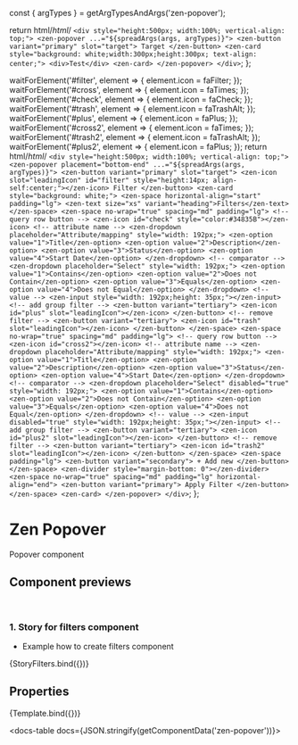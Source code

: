 const { argTypes } = getArgTypesAndArgs('zen-popover');

<Meta title="In progress/Popover" component="zen-popover" argTypes={argTypes} />

  return html/*html*/ `
    <div style="height:500px; width:100%; vertical-align: top;">
        <zen-popover ...="${spreadArgs(args, argTypes)}">
            <zen-button variant="primary" slot="target">
                Target
            </zen-button>
            <zen-card style="background: white;width:300px;height:300px; text-align: center;">
                <div>Test</div>
            <zen-card>
        </zen-popover>
    </div>
  `;
};

  waitForElement('#filter', element => {
    element.icon = faFilter;
  });
  waitForElement('#cross', element => {
    element.icon = faTimes;
  });
  waitForElement('#check', element => {
    element.icon = faCheck;
  });
  waitForElement('#trash', element => {
    element.icon = faTrashAlt;
  });
  waitForElement('#plus', element => {
    element.icon = faPlus;
  });
  waitForElement('#cross2', element => {
    element.icon = faTimes;
  });
  waitForElement('#trash2', element => {
    element.icon = faTrashAlt;
  });
  waitForElement('#plus2', element => {
    element.icon = faPlus;
  });
  return html/*html*/ `
    <div style="height:500px; width:100%; vertical-align: top;">
        <zen-popover placement="bottom-end" ...="${spreadArgs(args, argTypes)}">
            <zen-button variant="primary" slot="target">
                <zen-icon slot="leadingIcon" id="filter" style="height:14px; align-self:center;"></zen-icon>
                Filter
            </zen-button>
            <zen-card style="background: white;">
                <zen-space horizontal-align="start" padding="lg">
                  <zen-text size="xs" variant="heading">Filters</zen-text>
                </zen-space>
                <zen-space no-wrap="true" spacing="md" padding="lg">
                    <!-- query row button -->
                    <zen-icon id="check" style="color:#34835B"></zen-icon>
                    <!-- attribute name -->
                    <zen-dropdown placeholder="Attribute/mapping" style="width: 192px;">
                      <zen-option value="1">Title</zen-option>
                      <zen-option value="2">Description</zen-option>
                      <zen-option value="3">Status</zen-option>
                      <zen-option value="4">Start Date</zen-option>
                    </zen-dropdown>
                    <!-- comparator -->
                    <zen-dropdown placeholder="Select" style="width: 192px;">
                      <zen-option value="1">Contains</zen-option>
                      <zen-option value="2">Does not Contain</zen-option>
                      <zen-option value="3">Equals</zen-option>
                      <zen-option value="4">Does not Equal</zen-option>
                    </zen-dropdown>
                    <!-- value -->
                    <zen-input style="width: 192px;height: 35px;"></zen-input>
                    <!-- add group filter -->
                    <zen-button variant="tertiary">
                        <zen-icon id="plus" slot="leadingIcon"></zen-icon>
                    </zen-button>
                    <!-- remove filter -->
                    <zen-button variant="tertiary">
                        <zen-icon id="trash" slot="leadingIcon"></zen-icon>
                    </zen-button>
                </zen-space>
                <zen-space no-wrap="true" spacing="md" padding="lg">
                    <!-- query row button -->
                    <zen-icon id="cross2"></zen-icon>
                    <!-- attribute name -->
                    <zen-dropdown placeholder="Attribute/mapping" style="width: 192px;">
                      <zen-option value="1">Title</zen-option>
                      <zen-option value="2">Description</zen-option>
                      <zen-option value="3">Status</zen-option>
                      <zen-option value="4">Start Date</zen-option>
                    </zen-dropdown>
                    <!-- comparator -->
                    <zen-dropdown placeholder="Select" disabled="true" style="width: 192px;">
                      <zen-option value="1">Contains</zen-option>
                      <zen-option value="2">Does not Contain</zen-option>
                      <zen-option value="3">Equals</zen-option>
                      <zen-option value="4">Does not Equal</zen-option>
                    </zen-dropdown>
                    <!-- value -->
                    <zen-input disabled="true" style="width: 192px;height: 35px;"></zen-input>
                    <!-- add group filter -->
                    <zen-button variant="tertiary">
                        <zen-icon id="plus2" slot="leadingIcon"></zen-icon>
                    </zen-button>
                    <!-- remove filter -->
                    <zen-button variant="tertiary">
                        <zen-icon id="trash2" slot="leadingIcon"></zen-icon>
                    </zen-button>
                </zen-space>
                <zen-space padding="lg">
                  <zen-button variant="secondary">
                      + Add new
                  </zen-button>
                </zen-space>
                <zen-divider style="margin-bottom: 0"></zen-divider>
                <zen-space no-wrap="true" spacing="md" padding="lg" horizontal-align="end">
                    <zen-button variant="primary">
                        Apply Filter
                    </zen-button>
                </zen-space>
            <zen-card>
        </zen-popover>
    </div>
  `;
};

# Zen Popover

Popover component

## Component previews

<br />

### 1. Story for filters component

- Example how to create filters component

<Canvas>
  <Story name="StoryFilters">{StoryFilters.bind({})}</Story>
</Canvas>

## Properties

<Canvas>
  <Story
    name="default"
    args={{
      ...getDefaultArgs(argTypes),
    }}
  >
    {Template.bind({})}
  </Story>
</Canvas>

<ArgsTable story="default" />

<docs-table docs={JSON.stringify(getComponentData('zen-popover'))}></docs-table>
